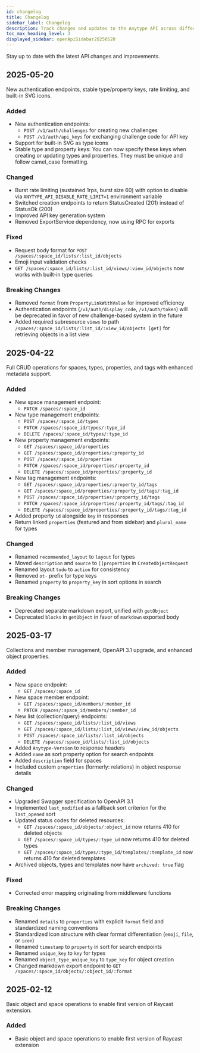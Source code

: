 ```yaml
---
id: changelog
title: Changelog
sidebar_label: Changelog
description: Track changes and updates to the Anytype API across different versions
toc_max_heading_level: 3
displayed_sidebar: openApiSidebar20250520
---
```


Stay up to date with the latest API changes and improvements.

## 2025-05-20

New authentication endpoints, stable type/property keys, rate limiting, and built-in SVG icons.

### Added

- New authentication endpoints:
  - `POST /v1/auth/challenges` for creating new challenges
  - `POST /v1/auth/api_keys` for exchanging challenge code for API key
- Support for built-in SVG as type icons
- Stable type and property keys: You can now specify these keys when creating or updating types and properties. They must be unique and follow camel_case formatting.

### Changed

- Burst rate limiting (sustained 1rps, burst size 60) with option to disable via `ANYTYPE_API_DISABLE_RATE_LIMIT=1` environment variable
- Switched creation endpoints to return StatusCreated (201) instead of StatusOk (200)
- Improved API key generation system
- Removed ExportService dependency, now using RPC for exports

### Fixed

- Request body format for `POST /spaces/:space_id/lists/:list_id/objects`
- Emoji input validation checks
- `GET /spaces/:space_id/lists/:list_id/views/:view_id/objects` now works with built-in type queries

### Breaking Changes

- Removed `format` from `PropertyLinkWithValue` for improved efficiency
- Authentication endpoints (`/v1/auth/display_code`, `/v1/auth/token`) will be deprecated in favor of new challenge-based system in the future
- Added required subresource `views` to path `/spaces/:space_id/lists/:list_id/:view_id/objects [get]` for retrieving objects in a list view

## 2025-04-22

Full CRUD operations for spaces, types, properties, and tags with enhanced metadata support.

### Added

- New space management endpoint:
  - `PATCH /spaces/:space_id`
- New type management endpoints:
  - `POST /spaces/:space_id/types`
  - `PATCH /spaces/:space_id/types/:type_id`
  - `DELETE /spaces/:space_id/types/:type_id`
- New property management endpoints:
  - `GET /spaces/:space_id/properties`
  - `GET /spaces/:space_id/properties/:property_id`
  - `POST /spaces/:space_id/properties`
  - `PATCH /spaces/:space_id/properties/:property_id`
  - `DELETE /spaces/:space_id/properties/:property_id`
- New tag management endpoints:
  - `GET /spaces/:space_id/properties/:property_id/tags`
  - `GET /spaces/:space_id/properties/:property_id/tags/:tag_id`
  - `POST /spaces/:space_id/properties/:property_id/tags`
  - `PATCH /spaces/:space_id/properties/:property_id/tags/:tag_id`
  - `DELETE /spaces/:space_id/properties/:property_id/tags/:tag_id`
- Added property `id` alongside `key` in responses
- Return linked `properties` (featured and from sidebar) and `plural_name` for types

### Changed

- Renamed `recommended_layout` to `layout` for types
- Moved `description` and `source` to `[]properties` in `CreateObjectRequest`
- Renamed layout `todo` to `action` for consistency
- Removed `ot-` prefix for type keys
- Renamed `property` to `property_key` in sort options in search

### Breaking Changes

- Deprecated separate markdown export, unified with `getObject`
- Deprecated `blocks` in `getObject` in favor of `markdown` exported body

## 2025-03-17

Collections and member management, OpenAPI 3.1 upgrade, and enhanced object properties.

### Added

- New space endpoint:
  - `GET /spaces/:space_id`
- New space member endpoint:
  - `GET /spaces/:space_id/members/:member_id`
  - `PATCH /spaces/:space_id/members/:member_id`
- New list (collection/query) endpoints:
  - `GET /spaces/:space_id/lists/:list_id/views`
  - `GET /spaces/:space_id/lists/:list_id/views/view_id/objects`
  - `POST /spaces/:space_id/lists/:list_id/objects`
  - `DELETE /spaces/:space_id/lists/:list_id/objects`
- Added `Anytype-Version` to response headers
- Added `name` as sort property option for search endpoints
- Added `description` field for spaces
- Included custom `properties` (formerly: relations) in object response details

### Changed

- Upgraded Swagger specification to OpenAPI 3.1
- Implemented `last_modified` as a fallback sort criterion for the `last_opened` sort
- Updated status codes for deleted resources:
  - `GET /spaces/:space_id/objects/:object_id` now returns 410 for deleted objects
  - `GET /spaces/:space_id/types/:type_id` now returns 410 for deleted types
  - `GET /spaces/:space_id/types/:type_id/templates/:template_id` now returns 410 for deleted templates
- Archived objects, types and templates now have `archived: true` flag

### Fixed

- Corrected error mapping originating from middleware functions

### Breaking Changes

- Renamed `details` to `properties` with explicit `format` field and standardized naming conventions
- Standardized icon structure with clear format differentiation (`emoji`, `file`, or `icon`)
- Renamed `timestamp` to `property` in sort for search endpoints
- Renamed `unique_key` to `key` for types
- Renamed `object_type_unique_key` to `type_key` for object creation
- Changed markdown export endpoint to `GET /spaces/:space_id/objects/:object_id/:format`

## 2025-02-12

Basic object and space operations to enable first version of Raycast extension.

### Added

- Basic object and space operations to enable first version of Raycast extension
